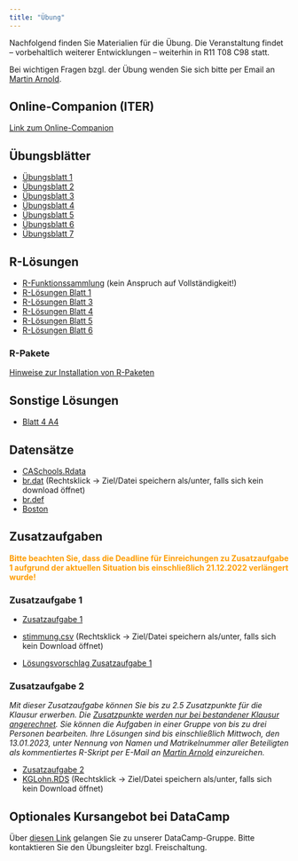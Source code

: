 ```yaml
---
title: "Übung"
---
```


Nachfolgend finden Sie Materialien für die Übung. Die Veranstaltung findet -- vorbehaltlich weiterer Entwicklungen -- weiterhin in R11 T08 C98 statt.

Bei wichtigen Fragen bzgl. der Übung wenden Sie sich bitte per Email an [Martin Arnold](mailto:martchriarno@googlemail.com?subject=[EidÖ]).

## Online-Companion (ITER)

[Link zum Online-Companion](https://www.econometrics-with-r.org/)

## Übungsblätter

- [Übungsblatt 1](https://github.com/mca91/Eidoe22/raw/main/Blatt-1.pdf)
- [Übungsblatt 2](https://github.com/mca91/Eidoe22/raw/main/Blatt-2.pdf)
- [Übungsblatt 3](https://github.com/mca91/Eidoe22/raw/main/Blatt-3.pdf)
- [Übungsblatt 4](https://github.com/mca91/Eidoe22/raw/main/Blatt-4.pdf)
- [Übungsblatt 5](https://github.com/mca91/Eidoe22/raw/main/Blatt-5.pdf)
- [Übungsblatt 6](https://github.com/mca91/Eidoe22/raw/main/Blatt-6.pdf)
- [Übungsblatt 7](https://github.com/mca91/Eidoe22/raw/main/Blatt-7.pdf)

## R-Lösungen

- [R-Funktionssammlung](https://github.com/mca91/Eidoe22/raw/main/rfunktionen.pdf) (kein Anspruch auf Vollständigkeit!)
- [R-Lösungen Blatt 1](https://github.com/mca91/Eidoe22/raw/main/Blatt-1_R_sol.pdf)
- [R-Lösungen Blatt 3](https://github.com/mca91/Eidoe22/raw/main/Blatt-3_R_sol.pdf)
- [R-Lösungen Blatt 4](https://github.com/mca91/Eidoe22/raw/main/Blatt-4_R_sol.pdf)
- [R-Lösungen Blatt 5](https://github.com/mca91/Eidoe22/raw/main/Blatt-5_R_sol.pdf)
- [R-Lösungen Blatt 6](https://github.com/mca91/Eidoe22/raw/main/Blatt-6_R_Sol.pdf)

### R-Pakete

[Hinweise zur Installation von R-Paketen](https://github.com/mca91/Eidoe22/raw/main/R-Pakete.pdf)

## Sonstige Lösungen

- [Blatt 4 A4](https://github.com/mca91/Eidoe22/raw/main/Blatt-4-A4.pdf)

## Datensätze

- [CASchools.Rdata](https://github.com/mca91/Eidoe22/raw/main/CASchools.Rdata)
- [br.dat](https://github.com/mca91/Eidoe22/raw/main/br.dat) (Rechtsklick &#8594; Ziel/Datei speichern als/unter, falls sich kein download öffnet)
- [br.def](https://github.com/mca91/Eidoe22/raw/main/br.def)
- [Boston](https://github.com/mca91/Eidoe22/raw/main/Boston.Rdata)

## Zusatzaufgaben

**<span style=color:#ff9c00;>Bitte beachten Sie, dass die Deadline für Einreichungen zu Zusatzaufgabe 1 aufgrund der aktuellen Situation bis einschließlich 21.12.2022 verlängert wurde!<span/>**

### Zusatzaufgabe 1

- [Zusatzaufgabe 1](https://github.com/mca91/Eidoe22/raw/main/Assignment1.pdf)
- <a href="https://github.com/mca91/Eidoe22/raw/main/stimmung.csv" download>stimmung.csv</a> (Rechtsklick &#8594; Ziel/Datei speichern als/unter, falls sich kein Download öffnet)

- [Lösungsvorschlag Zusatzaufgabe 1](https://github.com/mca91/Eidoe22/raw/main/Assignment1_sol.pdf)

### Zusatzaufgabe 2

*Mit dieser Zusatzaufgabe können Sie bis zu 2.5 Zusatzpunkte für die Klausur erwerben. Die <u>Zusatzpunkte werden nur bei bestandener Klausur angerechnet</u>. Sie können die Aufgaben in einer Gruppe von bis zu drei Personen bearbeiten. Ihre Lösungen sind bis einschließlich Mittwoch, den 13.01.2023, unter Nennung von Namen und Matrikelnummer aller Beteiligten als kommentiertes R-Skript per E-Mail an [Martin Arnold](mailto:martchriarno@googlemail.com?subject=[EidÖ]) einzureichen.*

- [Zusatzaufgabe 2](https://github.com/mca91/Eidoe22/raw/main/Assignment2.pdf)
- <a href="https://github.com/mca91/Eidoe22/raw/main/KGLohn.RDS" download>KGLohn.RDS</a> (Rechtsklick &#8594; Ziel/Datei speichern als/unter, falls sich kein Download öffnet)

## Optionales Kursangebot bei DataCamp

Über [diesen Link](https://www.datacamp.com/groups/shared_links/6be1aaf777a4eae948e83c8b536cbe96a8f7021b962abe18026275f5082f3697) gelangen Sie zu unserer DataCamp-Gruppe. Bitte kontaktieren Sie den Übungsleiter bzgl. Freischaltung.

